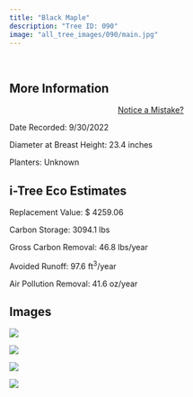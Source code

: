 ```yaml
---
title: "Black Maple"
description: "Tree ID: 090"
image: "all_tree_images/090/main.jpg"
---
```


<br>

## **More Information**
::: column-margin
<center><a class="button" href="https://forms.gle/W6f5nwYxrM33hF4f7">Notice a Mistake?</a></center>
:::


Date Recorded:  9/30/2022

Diameter at Breast Height:  23.4  inches

Planters:  Unknown

## **i-Tree Eco Estimates**


 Replacement Value: $ 4259.06

 Carbon Storage:  3094.1  lbs

 Gross Carbon Removal:  46.8  lbs/year

 Avoided Runoff:  97.6  ft<sup>3</sup>/year

 Air Pollution Removal:  41.6  oz/year

## **Images**


 ![](all_tree_images/090/IMG_6625.jpg)

 ![](all_tree_images/090/IMG_6628.jpg)

 ![](all_tree_images/090/IMG_6629.jpg)

 ![](all_tree_images/090/main.jpg)
